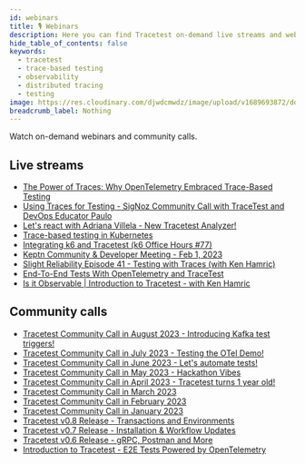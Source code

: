 ```yaml
---
id: webinars
title: 🎙️ Webinars
description: Here you can find Tracetest on-demand live streams and webinars!
hide_table_of_contents: false
keywords:
  - tracetest
  - trace-based testing
  - observability
  - distributed tracing
  - testing
image: https://res.cloudinary.com/djwdcmwdz/image/upload/v1689693872/docs/Blog_Thumbnail_28_ugy2yy.png
breadcrumb_label: Nothing
---
```


Watch on-demand webinars and community calls.

## Live streams

- [The Power of Traces: Why OpenTelemetry Embraced Trace-Based Testing](https://www.youtube.com/watch?v=2MSDy3XHjtE)
- [Using Traces for Testing - SigNoz Community Call with TraceTest and DevOps Educator Paulo](https://www.youtube.com/watch?v=a4OpEPoQTaE)
- [Let's react with Adriana Villela - New Tracetest Analyzer!](https://www.youtube.com/watch?v=AZiEST7EUhU&list=PL2Vye-us8_x8RYdMBZiXjTpSy3LMXmW-H&index=5)
- [Trace-based testing in Kubernetes](https://www.youtube.com/watch?v=nAp3zYgykok)
- [Integrating k6 and Tracetest (k6 Office Hours #77)](https://www.youtube.com/watch?v=Dog70D7aVyg)
- [Keptn Community & Developer Meeting - Feb 1, 2023](https://youtu.be/-9X3XTdGK_s?t=767)
- [Slight Reliability Episode 41 - Testing with Traces (with Ken Hamric)](https://www.youtube.com/watch?v=fna-5HQfdKA)
- [End-To-End Tests With OpenTelemetry and TraceTest](https://www.youtube.com/watch?v=1fBkclpSzZ8)
- [Is it Observable | Introduction to Tracetest - with Ken Hamric](https://www.youtube.com/watch?v=xj7tS2owRvk)

## Community calls

- [Tracetest Community Call in August 2023 - Introducing Kafka test triggers!](https://www.youtube.com/watch?v=uHmuimz39N4&list=PL2Vye-us8_x8RYdMBZiXjTpSy3LMXmW-H&index=2)
- [Tracetest Community Call in July 2023 - Testing the OTel Demo!](https://www.youtube.com/watch?v=gjRSjaW25Vo&list=PL2Vye-us8_x8RYdMBZiXjTpSy3LMXmW-H&index=3)
- [Tracetest Community Call in June 2023 - Let's automate tests!](https://www.youtube.com/watch?v=AA_0cw_jt1U&list=PL2Vye-us8_x8RYdMBZiXjTpSy3LMXmW-H&index=4)
- [Tracetest Community Call in May 2023 - Hackathon Vibes](https://www.youtube.com/watch?v=zsixXVU5cAE&list=PL2Vye-us8_x8RYdMBZiXjTpSy3LMXmW-H&index=6)
- [Tracetest Community Call in April 2023 - Tracetest turns 1 year old!](https://www.youtube.com/watch?v=OrstjSvMFio)
- [Tracetest Community Call in March 2023](https://www.youtube.com/watch?v=U_94bEptrrE)
- [Tracetest Community Call in February 2023](https://www.youtube.com/watch?v=v0lgw6t58YA)
- [Tracetest Community Call in January 2023](https://www.youtube.com/watch?v=n5ESTR8vpH8)
- [Tracetest v0.8 Release - Transactions and Environments](https://www.youtube.com/watch?v=mp7f4RVi97g)
- [Tracetest v0.7 Release - Installation & Workflow Updates](https://www.youtube.com/watch?v=iqGYysqNQNk)
- [Tracetest v0.6 Release - gRPC, Postman and More](https://www.youtube.com/watch?v=xpEKHK5VXB0)
- [Introduction to Tracetest - E2E Tests Powered by OpenTelemetry](https://youtu.be/mqwJRxqBNCg)